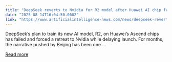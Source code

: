 ```yaml
---
title: "DeepSeek reverts to Nvidia for R2 model after Huawei AI chip fails"
date: "2025-08-14T16:04:50.000Z"
link: "https://www.artificialintelligence-news.com/news/deepseek-reverts-nvidia-r2-model-huawei-ai-chip-fails/"
---
```


DeepSeek&#8217;s plan to train its new AI model, R2, on Huawei’s Ascend chips has failed and forced a retreat to Nvidia while delaying launch. For months, the narrative pushed by Beijing has been one ...

[Read more](https://www.artificialintelligence-news.com/news/deepseek-reverts-nvidia-r2-model-huawei-ai-chip-fails/)
